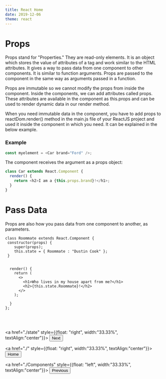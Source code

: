 ```yaml
---
title: React Home
date: 2019-12-06
theme: react
---
```


# Props

Props stand for "Properties." They are read-only elements. 
It is an object which stores the value of attributes of a tag 
and work similar to the HTML attributes. It gives a way to pass data 
from one component to other components. It is similar to function arguments. 
Props are passed to the component in the same way as arguments passed in a function.

Props are immutable so we cannot modify the props from inside the component. 
Inside the components, we can add attributes called props.
These attributes are available in the component 
as this.props and can be used to render dynamic data in our render method.

When you need  immutable data in the component, you have to add props to reactDom.render() 
method in the main.js file of your ReactJS project and used it inside the component 
in which you need. It can be explained in the below example.

### Example 

```js
const myelement = <Car brand="Ford" />;
```

The component receives the argument as a props object:

```js
class Car extends React.Component {
  render() {
    return <h2>I am a {this.props.brand}!</h1>;
  }
}
```

# Pass Data 

Props are also how you pass data from one component to another, as parameters.


```React live=true
class Roommate extends React.Component {
 constructor(props) {
    super(props);
    this.state = { Roommate : "Dustin Cook" };
 }


  render() {
    return (
      <>
        <h1>Who lives in my house apart from me?</h1>
        <h2>{this.state.Roommate}!</h2>
      </>
    );

  }
};
```

<br/><br/>

<a href="./state" style={{float: "right", width:"33.33%", textAlign:"center"}}>
<Button variant="outlined" color="primary">
Next
</Button>
</a>

<a href="./" style={{float: "right", width:"33.33%", textAlign:"center"}}>
<Button variant="outlined" color="primary">
Home
</Button>
</a>

<a href="./Components" style={{float: "left", width:"33.33%", textAlign:"center"}}>
<Button variant="outlined" color="black">
Previous
</Button>
</a>

